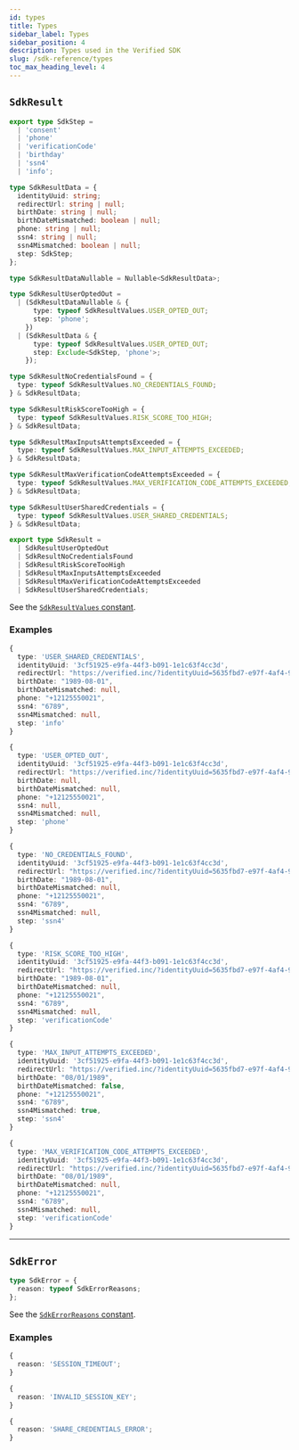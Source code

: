 ```yaml
---
id: types
title: Types
sidebar_label: Types
sidebar_position: 4
description: Types used in the Verified SDK
slug: /sdk-reference/types
toc_max_heading_level: 4
---
```


## `SdkResult`

```typescript title="SdkResult Type"
export type SdkStep =
  | 'consent'
  | 'phone'
  | 'verificationCode'
  | 'birthday'
  | 'ssn4'
  | 'info';

type SdkResultData = {
  identityUuid: string;
  redirectUrl: string | null;
  birthDate: string | null;
  birthDateMismatched: boolean | null;
  phone: string | null;
  ssn4: string | null;
  ssn4Mismatched: boolean | null;
  step: SdkStep;
};

type SdkResultDataNullable = Nullable<SdkResultData>;

type SdkResultUserOptedOut =
  | (SdkResultDataNullable & {
      type: typeof SdkResultValues.USER_OPTED_OUT;
      step: 'phone';
    })
  | (SdkResultData & {
      type: typeof SdkResultValues.USER_OPTED_OUT;
      step: Exclude<SdkStep, 'phone'>;
    });

type SdkResultNoCredentialsFound = {
  type: typeof SdkResultValues.NO_CREDENTIALS_FOUND;
} & SdkResultData;

type SdkResultRiskScoreTooHigh = {
  type: typeof SdkResultValues.RISK_SCORE_TOO_HIGH;
} & SdkResultData;

type SdkResultMaxInputsAttemptsExceeded = {
  type: typeof SdkResultValues.MAX_INPUT_ATTEMPTS_EXCEEDED;
} & SdkResultData;

type SdkResultMaxVerificationCodeAttemptsExceeded = {
  type: typeof SdkResultValues.MAX_VERIFICATION_CODE_ATTEMPTS_EXCEEDED;
} & SdkResultData;

type SdkResultUserSharedCredentials = {
  type: typeof SdkResultValues.USER_SHARED_CREDENTIALS;
} & SdkResultData;

export type SdkResult =
  | SdkResultUserOptedOut
  | SdkResultNoCredentialsFound
  | SdkResultRiskScoreTooHigh
  | SdkResultMaxInputsAttemptsExceeded
  | SdkResultMaxVerificationCodeAttemptsExceeded
  | SdkResultUserSharedCredentials;
```

See the [`SdkResultValues` constant](../sdk-reference/constants#sdkresultvalues).

### Examples

```typescript title="SdkResult Example (User Shared Credentials)"
{
  type: 'USER_SHARED_CREDENTIALS',
  identityUuid: '3cf51925-e9fa-44f3-b091-1e1c63f4cc3d',
  redirectUrl: "https://verified.inc/?identityUuid=5635fbd7-e97f-4af4-9f1f-2769fa17aa88",
  birthDate: "1989-08-01",
  birthDateMismatched: null,
  phone: "+12125550021",
  ssn4: "6789",
  ssn4Mismatched: null,
  step: 'info'
}
```

```typescript title="SdkResult Example (User Opted Out)"
{
  type: 'USER_OPTED_OUT',
  identityUuid: '3cf51925-e9fa-44f3-b091-1e1c63f4cc3d',
  redirectUrl: "https://verified.inc/?identityUuid=5635fbd7-e97f-4af4-9f1f-2769fa17aa88",
  birthDate: null,
  birthDateMismatched: null,
  phone: "+12125550021",
  ssn4: null,
  ssn4Mismatched: null,
  step: 'phone'
}
```

```typescript title="SdkResult Example (No Credentials Found)"
{
  type: 'NO_CREDENTIALS_FOUND',
  identityUuid: '3cf51925-e9fa-44f3-b091-1e1c63f4cc3d',
  redirectUrl: "https://verified.inc/?identityUuid=5635fbd7-e97f-4af4-9f1f-2769fa17aa88",
  birthDate: "1989-08-01",
  birthDateMismatched: null,
  phone: "+12125550021",
  ssn4: "6789",
  ssn4Mismatched: null,
  step: 'ssn4'
}
```

```typescript title="SdkResult Example (Risk Score Too High)"
{
  type: 'RISK_SCORE_TOO_HIGH',
  identityUuid: '3cf51925-e9fa-44f3-b091-1e1c63f4cc3d',
  redirectUrl: "https://verified.inc/?identityUuid=5635fbd7-e97f-4af4-9f1f-2769fa17aa88",
  birthDate: "1989-08-01",
  birthDateMismatched: null,
  phone: "+12125550021",
  ssn4: "6789",
  ssn4Mismatched: null,
  step: 'verificationCode'
}
```

```typescript title="SdkResult Example (Max Inputs Attempts Exceeded)"
{
  type: 'MAX_INPUT_ATTEMPTS_EXCEEDED',
  identityUuid: '3cf51925-e9fa-44f3-b091-1e1c63f4cc3d',
  redirectUrl: "https://verified.inc/?identityUuid=5635fbd7-e97f-4af4-9f1f-2769fa17aa88",
  birthDate: "08/01/1989",
  birthDateMismatched: false,
  phone: "+12125550021",
  ssn4: "6789",
  ssn4Mismatched: true,
  step: 'ssn4'
}
```

```typescript title="SdkResult Example (Max OTP Attempts Exceeded)"
{
  type: 'MAX_VERIFICATION_CODE_ATTEMPTS_EXCEEDED',
  identityUuid: '3cf51925-e9fa-44f3-b091-1e1c63f4cc3d',
  redirectUrl: "https://verified.inc/?identityUuid=5635fbd7-e97f-4af4-9f1f-2769fa17aa88",
  birthDate: "08/01/1989",
  birthDateMismatched: null,
  phone: "+12125550021",
  ssn4: "6789",
  ssn4Mismatched: null,
  step: 'verificationCode'
}
```

---

## `SdkError`

```typescript
type SdkError = {
  reason: typeof SdkErrorReasons;
};
```

See the [`SdkErrorReasons` constant](../sdk-reference/constants#sdkerrorreasons).

### Examples

```typescript title="SdkError Example (Session Timeout)"
{
  reason: 'SESSION_TIMEOUT';
}
```

```typescript title="SdkError Example (Invalid Session Key)"
{
  reason: 'INVALID_SESSION_KEY';
}
```

```typescript title="SdkError Example (Share Credentials Error)"
{
  reason: 'SHARE_CREDENTIALS_ERROR';
}
```
